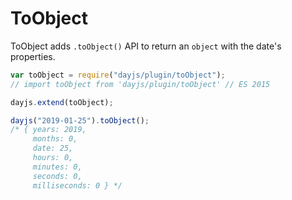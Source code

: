 # ToObject

ToObject adds `.toObject()` API to return an `object` with the date's properties.

```javascript
var toObject = require("dayjs/plugin/toObject");
// import toObject from 'dayjs/plugin/toObject' // ES 2015

dayjs.extend(toObject);

dayjs("2019-01-25").toObject();
/* { years: 2019,
     months: 0,
     date: 25,
     hours: 0,
     minutes: 0,
     seconds: 0,
     milliseconds: 0 } */
```

